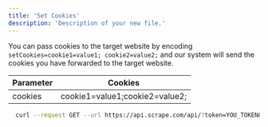 ```yaml
---
title: 'Set Cookies'
description: 'Description of your new file.'
---
```


You can pass cookies to the target website by encoding `setCookies=cookie1=value1; cookie2=value2;` and our system will send the cookies you have forwarded to the target website.

| Parameter | Cookies       |
| ------------ | ----- |
| cookies     | cookie1=value1;cookie2=value2;                     |

<RequestExample>

```bash Request
  curl --request GET --url https://api.scrape.com/api/?token=YOU_TOKEN&cookies=cookie1%3Dvalue1%3Bcookie2%3Dvalue2%3B
```

</RequestExample>
